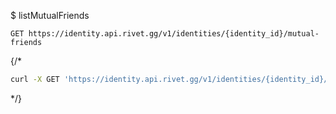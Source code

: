$ listMutualFriends
```
GET https://identity.api.rivet.gg/v1/identities/{identity_id}/mutual-friends
```


{/*<RequestExample>
```bash curl
curl -X GET 'https://identity.api.rivet.gg/v1/identities/{identity_id}/mutual-friends'
```
</RequestExample>*/}
